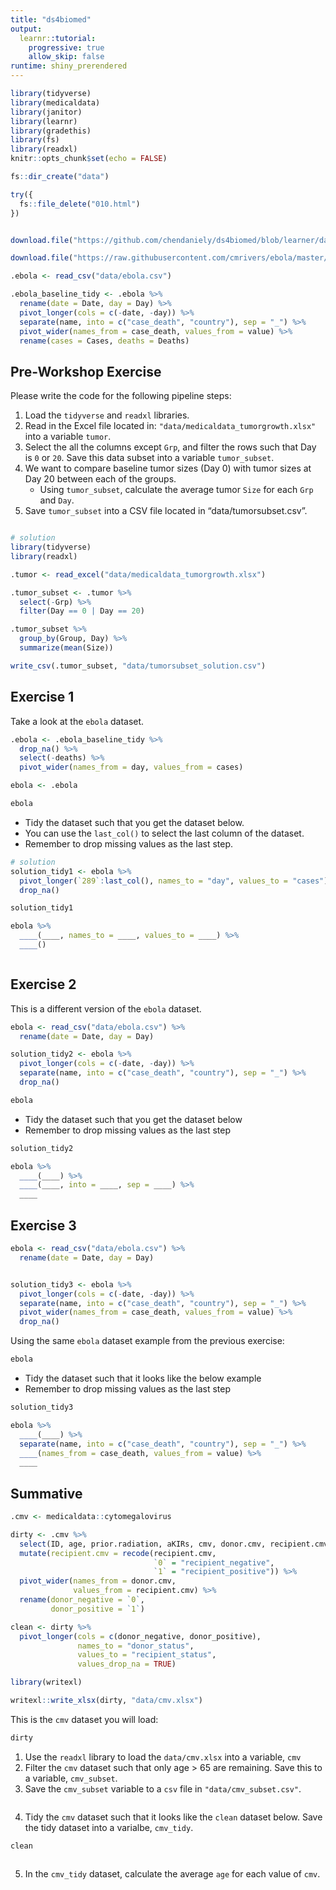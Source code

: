 ```yaml
---
title: "ds4biomed"
output: 
  learnr::tutorial:
    progressive: true
    allow_skip: false
runtime: shiny_prerendered
---
```


```r
library(tidyverse)
library(medicaldata)
library(janitor)
library(learnr)
library(gradethis)
library(fs)
library(readxl)
knitr::opts_chunk$set(echo = FALSE)

fs::dir_create("data")

try({
  fs::file_delete("010.html")
})


download.file("https://github.com/chendaniely/ds4biomed/blob/learner/data/medicaldata_tumorgrowth.xlsx?raw=true", "data/medicaldata_tumorgrowth.xlsx", mode = "wb")

download.file("https://raw.githubusercontent.com/cmrivers/ebola/master/country_timeseries.csv", "data/ebola.csv")

.ebola <- read_csv("data/ebola.csv")

.ebola_baseline_tidy <- .ebola %>%
  rename(date = Date, day = Day) %>%
  pivot_longer(cols = c(-date, -day)) %>%
  separate(name, into = c("case_death", "country"), sep = "_") %>%
  pivot_wider(names_from = case_death, values_from = value) %>%
  rename(cases = Cases, deaths = Deaths)
```

## Pre-Workshop Exercise

Please write the code for the following pipeline steps:

1.  Load the `tidyverse` and `readxl` libraries.
2.  Read in the Excel file located in: `"data/medicaldata_tumorgrowth.xlsx"` into a variable `tumor`.
3.  Select the all the columns except `Grp`, and filter the rows such that Day is `0` or `20`. Save this data subset into a variable `tumor_subset`.
4.  We want to compare baseline tumor sizes (Day 0) with tumor sizes at Day 20 between each of the groups.
    - Using `tumor_subset`, calculate the average tumor `Size` for each `Grp` and `Day`.
5.  Save `tumor_subset` into a CSV file located in "data/tumorsubset.csv".

```r

```

```r
# solution
library(tidyverse)
library(readxl)

.tumor <- read_excel("data/medicaldata_tumorgrowth.xlsx")

.tumor_subset <- .tumor %>%
  select(-Grp) %>%
  filter(Day == 0 | Day == 20)

.tumor_subset %>%
  group_by(Group, Day) %>%
  summarize(mean(Size))

write_csv(.tumor_subset, "data/tumorsubset_solution.csv")
```

## Exercise 1

Take a look at the `ebola` dataset.

```r
.ebola <- .ebola_baseline_tidy %>%
  drop_na() %>%
  select(-deaths) %>%
  pivot_wider(names_from = day, values_from = cases)

ebola <- .ebola
```

```r
ebola
```

- Tidy the dataset such that you get the dataset below.
- You can use the `last_col()` to select the last column of the dataset.
- Remember to drop missing values as the last step.

```r
# solution
solution_tidy1 <- ebola %>%
  pivot_longer(`289`:last_col(), names_to = "day", values_to = "cases") %>%
  drop_na()
```

```r
solution_tidy1
```

```r
ebola %>%
  ____(____, names_to = ____, values_to = ____) %>%
  ____()
```

```r

```

## Exercise 2

This is a different version of the `ebola` dataset.

```r
ebola <- read_csv("data/ebola.csv") %>%
  rename(date = Date, day = Day)

solution_tidy2 <- ebola %>%
  pivot_longer(cols = c(-date, -day)) %>%
  separate(name, into = c("case_death", "country"), sep = "_") %>%
  drop_na()
```

```r
ebola
```

- Tidy the dataset such that you get the dataset below
- Remember to drop missing values as the last step

```r
solution_tidy2
```

```r
ebola %>%
  ____(____) %>%
  ____(____, into = ____, sep = ____) %>%
  ____
```

## Exercise 3

```r
ebola <- read_csv("data/ebola.csv") %>%
  rename(date = Date, day = Day)


solution_tidy3 <- ebola %>%
  pivot_longer(cols = c(-date, -day)) %>%
  separate(name, into = c("case_death", "country"), sep = "_") %>%
  pivot_wider(names_from = case_death, values_from = value) %>%
  drop_na()
```

Using the same `ebola` dataset example from the previous exercise:

```r
ebola
```

- Tidy the dataset such that it looks like the below example
- Remember to drop missing values as the last step

```r
solution_tidy3
```


```r
ebola %>%
  ____(____) %>%
  separate(name, into = c("case_death", "country"), sep = "_") %>%
  ____(names_from = case_death, values_from = value) %>%
  ____
```

## Summative

```r
.cmv <- medicaldata::cytomegalovirus

dirty <- .cmv %>%
  select(ID, age, prior.radiation, aKIRs, cmv, donor.cmv, recipient.cmv) %>%
  mutate(recipient.cmv = recode(recipient.cmv,
                                `0` = "recipient_negative",
                                `1` = "recipient_positive")) %>%
  pivot_wider(names_from = donor.cmv,
              values_from = recipient.cmv) %>%
  rename(donor_negative = `0`,
         donor_positive = `1`)

clean <- dirty %>%
  pivot_longer(cols = c(donor_negative, donor_positive),
               names_to = "donor_status",
               values_to = "recipient_status",
               values_drop_na = TRUE)

library(writexl)

writexl::write_xlsx(dirty, "data/cmv.xlsx")
```

This is the `cmv` dataset you will load:

```r
dirty
```

1. Use the `readxl` library to load the `data/cmv.xlsx` into a variable, `cmv`
2. Filter the `cmv` dataset such that only age > 65 are remaining. Save this to a variable, `cmv_subset`.
3. Save the `cmv_subset` variable to a `csv` file in `"data/cmv_subset.csv"`.

```r

```

4. Tidy the `cmv` dataset such that it looks like the `clean` dataset below. Save the tidy dataset into a varialbe, `cmv_tidy`.

```r
clean
```

```r

```

5. In the `cmv_tidy` dataset, calculate the average `age` for each value of `cmv`.

```r

```
